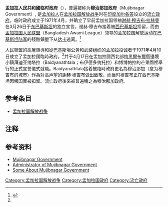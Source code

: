 {{Expand|time=2012-03-28T10:07:47+00:00 }}
{{Refimprove|time=2012-03-28T13:58:43+00:00 }}
{{Infobox Former Country
|native_name = গণপ্রজাতন্ত্রী অস্থায়ী বাংলাদেশ সরকার
|conventional_long_name = 孟加拉人民共和國临时政府
|common_name=穆治那加政府（Mujibnagar Government）
|continent = ''亚洲''
|government_type = 共和国
|era         = [[孟加拉国解放战争|孟加拉国解放战争]]
|status_text      = [[流亡政府|流亡政府]]
|status = 流亡政府
|year_start  = 1971年
|date_start  = 4月17日
|event_start = 
|year_end    = 1972年
|date_end    = 1月12日
|event_end   = 
|event_pre   = 
|date_pre = 
|
|p1=东巴基斯坦
|flag_p1=Flag of Pakistan.svg
|s1          = 孟加拉国
|flag_s1     = Flag of Bangladesh.svg
|
|image_flag   = Flag of Bangladesh (1971).svg
|flag         = 孟加拉国国旗
|image_coat   =Government Seal of Bangladesh.svg
|symbol       = 孟加拉国国徽
|image_map    = Bangladesh (orthographic projection).svg
|capital          = 穆治那加
|capital_exile          = [[加尔各答|加尔各答]] 
|national_motto   = 
|national_anthem  = 
|common_languages = [[孟加拉语|孟加拉语]]
|currency         =  
|leader_name1      = {{plainlist|
* [[谢赫·穆吉布·拉赫曼|谢赫·穆吉布·拉赫曼]]
* [[赛义德·纳兹鲁·伊斯拉姆|赛义德·纳兹鲁·伊斯拉姆]] (代理) 
}}
|leader_title1 = [[孟加拉国总统|总统]]
|leader_name2      = [[塔久丁·艾哈迈德|塔久丁·艾哈迈德]]
|leader_title2 = [[孟加拉国总理|总理]]
}}
'''孟加拉人民共和國临时政府'''（{{lang-bn|সালের অস্থায়ী বাংলাদেশ সরকার}}），普遍被称为'''穆治那加政府'''（Mujibnagar Government）, 是[[孟加拉人|孟加拉人]]在[[孟加拉国解放战争|孟加拉国解放战争]]时在[[印度|印度]][[加尔各答|加尔各答]]设立的[[流亡政府|流亡政府]]。临时政府成立于1971年4月，并确立了早前孟加拉国领袖[[谢赫·穆吉布·拉赫曼|谢赫·穆吉布·拉赫曼]]在3月26日于[[东巴基斯坦|东巴基斯坦]]的独立宣言。谢赫·穆吉布接着被[[西巴基斯坦|西巴基斯坦]]扣留，而由[[孟加拉国人民联盟|孟加拉国人民联盟]]（Bangladesh Awami League）领导的孟加拉国解放运动在[[巴基斯坦军事|巴基斯坦陆军]]的殘酷鎮壓下从[[达卡|达卡]]逃离。<ref name="#1">{{Cite web |url=http://www.banglapedia.org/httpdocs/HT/M_0359.HTM |title=存档副本 |accessdate=2012-03-28 |archive-date=2012-03-12 |archive-url=https://web.archive.org/web/20120312135128/http://www.banglapedia.org/httpdocs/HT/M_0359.HTM |dead-url=no }}</ref>

人民聯盟的高層領導和從巴基斯坦公务和武装组织的孟加拉投诚者于1971年4月10日成立了孟加拉國臨時政府，<ref name="#1"/>并于4月17日在孟加拉國西北部[[梅黑爾布爾縣|梅黑爾布爾縣]]邊境小鎮拜迪亚纳塔拉（Baidyanathtala；布伊德多纳托拉）和博博帕拉的芒果園裡舉行的正式宣誓儀式就職。Baidyanathtala接着被臨時政府更名為穆治那加（意为穆吉布的城市）作為对高声望的謝赫·穆吉布做出致敬，而当时穆吉布正在西巴基斯坦因叛国罪被扣留。流亡政府後來被普遍稱之為穆治那加政府。

==参考条目==
*[[孟加拉国解放战争|孟加拉国解放战争]]

== 注释 ==

<references/>

==参考资料==
*[http://www.mujibnagar.com/index.php/mujibnagar-government/13-mujibnagar-government Mujibnagar Government]{{Wayback|url=http://www.mujibnagar.com/index.php/mujibnagar-government/13-mujibnagar-government |date=20120330140645 }}
*[http://www.mujibnagar.com/index.php/mujibnagar-government/14-administrator-of-mujibnagar-government Administrator of Mujibnagar Government]{{Wayback|url=http://www.mujibnagar.com/index.php/mujibnagar-government/14-administrator-of-mujibnagar-government |date=20120327235147 }}
*[http://www.mujibnagar.com/index.php/mujibnagar-government/8-some-about-mujibnagar-government Some About Mujibnagar Government]{{Wayback|url=http://www.mujibnagar.com/index.php/mujibnagar-government/8-some-about-mujibnagar-government |date=20120831193809 }}

{{孟加拉國主題}}
[[Category:孟加拉国解放战争|Category:孟加拉国解放战争]]
[[Category:孟加拉国政府|Category:孟加拉国政府]]
[[Category:流亡政府|Category:流亡政府]]